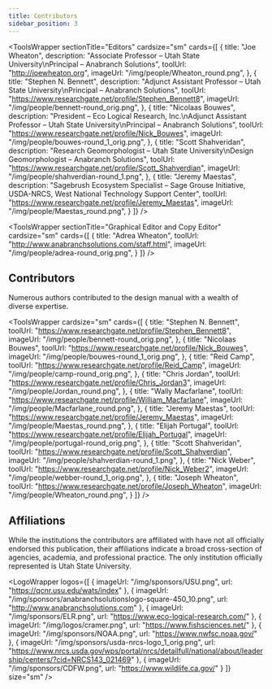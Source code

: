 ```yaml
---
title: Contributors
sidebar_position: 3
---
```


<ToolsWrapper
  sectionTitle="Editors"
  cardsize="sm"
  cards={[
    {
      title: "Joe Wheaton",
      description: "Associate Professor – Utah State University\nPrincipal – Anabranch Solutions",
      toolUrl: "http://joewheaton.org",
      imageUrl: "/img/people/Wheaton_round.png",
    },
    {
      title: "Stephen N. Bennett",
      description: "Adjunct Assistant Professor – Utah State University\nPrincipal – Anabranch Solutions",
      toolUrl: "https://www.researchgate.net/profile/Stephen_Bennett8",
      imageUrl: "/img/people/bennett-round_orig.png",
    },
    {
      title: "Nicolaas Bouwes",
      description: "President – Eco Logical Research, Inc.\nAdjunct Assistant Professor – Utah State University\nPrincipal – Anabranch Solutions",
      toolUrl: "https://www.researchgate.net/profile/Nick_Bouwes",
      imageUrl: "/img/people/bouwes-round_1_orig.png",
    },
    {
      title: "Scott Shahveridan",
      description: "Research Geomorphologist – Utah State University\nDesign Geomorphologist – Anabranch Solutions",
      toolUrl: "https://www.researchgate.net/profile/Scott_Shahverdian",
      imageUrl: "/img/people/shahverdian-round_1.png",
    },
    {
      title: "Jeremy Maestas",
      description: "Sagebrush Ecosystem Specialist – Sage Grouse Initiative, USDA-NRCS, West National Technology Support Center",
      toolUrl: "https://www.researchgate.net/profile/Jeremy_Maestas",
      imageUrl: "/img/people/Maestas_round.png",
    }
  ]}
/>

<ToolsWrapper
  sectionTitle="Graphical Editor and Copy Editor"
  cardsize="sm"
  cards={[
    {
      title: "Adrea Wheaton",
      toolUrl: "http://www.anabranchsolutions.com/staff.html",
      imageUrl: "/img/people/adrea-round_orig.png",
    }
  ]}
/>

## Contributors

Numerous authors contributed to the design manual with a wealth of diverse expertise.

<ToolsWrapper
  cardsize="sm"
  cards={[
    {
      title: "Stephen N. Bennett",
      toolUrl: "https://www.researchgate.net/profile/Stephen_Bennett8",
      imageUrl: "/img/people/bennett-round_orig.png",
    },
    {
      title: "Nicolaas Bouwes",
      toolUrl: "https://www.researchgate.net/profile/Nick_Bouwes",
      imageUrl: "/img/people/bouwes-round_1_orig.png",
    },
    {
      title: "Reid Camp",
      toolUrl: "https://www.researchgate.net/profile/Reid_Camp",
      imageUrl: "/img/people/camp-round_orig.png",
    },
    {
      title: "Chris Jordan",
      toolUrl: "https://www.researchgate.net/profile/Chris_Jordan3",
      imageUrl: "/img/people/Jordan_round.png",
    },
    {
      title: "Wally Macfarlane",
      toolUrl: "https://www.researchgate.net/profile/William_Macfarlane",
      imageUrl: "/img/people/Macfarlane_round.png",
    },
    {
      title: "Jeremy Maestas",
      toolUrl: "https://www.researchgate.net/profile/Jeremy_Maestas",
      imageUrl: "/img/people/Maestas_round.png",
    },
    {
      title: "Elijah Portugal",
      toolUrl: "https://www.researchgate.net/profile/Elijah_Portugal",
      imageUrl: "/img/people/portugal-round_orig.png",
    },
    {
      title: "Scott Shahveridan",
      toolUrl: "https://www.researchgate.net/profile/Scott_Shahverdian",
      imageUrl: "/img/people/shahverdian-round_1.png",
    },
    {
      title: "Nick Weber",
      toolUrl: "https://www.researchgate.net/profile/Nick_Weber2",
      imageUrl: "/img/people/webber-round_1_orig.png",
    },
    {
      title: "Joseph Wheaton",
      toolUrl: "https://www.researchgate.net/profile/Joseph_Wheaton",
      imageUrl: "/img/people/Wheaton_round.png",
    }
  ]}
/>

## Affiliations

While the institutions the contributors are affiliated with have not all officially endorsed this publication, their affiliations indicate a broad cross-section of agencies, academia, and professional practice. The only institution officially represented is Utah State University.

<LogoWrapper
  logos={[
    { imageUrl: "/img/sponsors/USU.png", url: "https://qcnr.usu.edu/wats/index" },
    { imageUrl: "/img/sponsors/anabranchsolutionslogo-square-450_10.png", url: "http://www.anabranchsolutions.com" },
    { imageUrl: "/img/sponsors/ELR.png", url: "https://www.eco-logical-research.com/" },
    { imageUrl: "/img/logos/cramer.png", url: "https://www.fishsciences.net/" },
    { imageUrl: "/img/sponsors/NOAA.png", url: "https://www.nwfsc.noaa.gov/" },
    { imageUrl: "/img/sponsors/usda-nrcs-logo_1_orig.png", url: "https://www.nrcs.usda.gov/wps/portal/nrcs/detailfull/national/about/leadership/centers/?cid=NRCS143_021469" },
    { imageUrl: "/img/sponsors/CDFW.png", url: "https://www.wildlife.ca.gov/" }
  ]}
  size="sm"
/>
